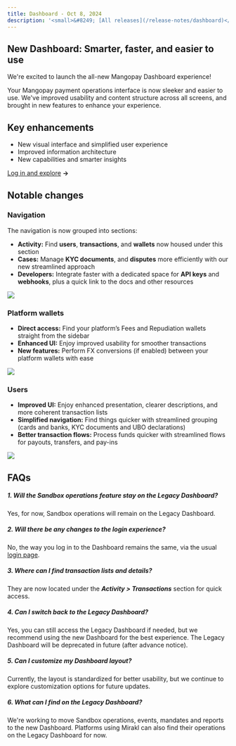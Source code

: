 ```yaml
---
title: Dashboard - Oct 8, 2024
description: '<small>&#8249; [All releases](/release-notes/dashboard)</small>'
---
```


## New Dashboard: Smarter, faster, and easier to use

We're excited to launch the all-new Mangopay Dashboard experience! 

Your Mangopay payment operations interface is now sleeker and easier to use. We've improved usability and content structure across all screens, and brought in new features to enhance your experience.

## Key enhancements
- New visual interface and simplified user experience
- Improved information architecture
- New capabilities and smarter insights

<a href="https://hub.mangopay.com/" target="_blank">Log in and explore</a> **&rarr;**

## Notable changes
### Navigation
The navigation is now grouped into sections: 
- **Activity:** Find **users**, **transactions**, and **wallets** now housed under this section
- **Cases:** Manage **KYC documents**, and **disputes** more efficiently with our new streamlined approach
- **Developers:** Integrate faster with a dedicated space for **API keys** and **webhooks**, plus a quick link to the docs and other resources

<Accordion title="See navigation before and after">
  <img src="/images/dashboard-2024-10-08-sidebar.png" />
</Accordion>

### Platform wallets
- **Direct access:** Find your platform’s Fees and Repudiation wallets straight from the sidebar
- **Enhanced UI:** Enjoy improved usability for smoother transactions
- **New features:** Perform FX conversions (if enabled) between your platform wallets with ease

<img src="/images/dashboard-2024-10-08-platform-wallets.png" />

### Users
- **Improved UI:** Enjoy enhanced presentation, clearer descriptions, and more coherent transaction lists
- **Simplified navigation:** Find things quicker with streamlined grouping (cards and banks, KYC documents and UBO declarations)
- **Better transaction flows:** Process funds quicker with streamlined flows for payouts, transfers, and pay-ins

<img src="/images/dashboard-2024-10-08-user.png" />

## FAQs
##### 1. Will the Sandbox operations feature stay on the Legacy Dashboard?
Yes, for now, Sandbox operations will remain on the Legacy Dashboard.
##### 2. Will there be any changes to the login experience?
No, the way you log in to the Dashboard remains the same, via the usual <a href="https://hub.mangopay.com/" target="_blank">login page</a>.
##### 3. Where can I find transaction lists and details? 
They are now located under the ***Activity > Transactions*** section for quick access.
##### 4. Can I switch back to the Legacy Dashboard?
Yes, you can still access the Legacy Dashboard if needed, but we recommend using the new Dashboard for the best experience. The Legacy Dashboard will be deprecated in future (after advance notice).
##### 5. Can I customize my Dashboard layout?
Currently, the layout is standardized for better usability, but we continue to explore customization options for future updates.
##### 6. What can I find on the Legacy Dashboard? 
We're working to move Sandbox operations, events, mandates and reports to the new Dashboard. Platforms using Mirakl can also find their operations on the Legacy Dashboard for now.
